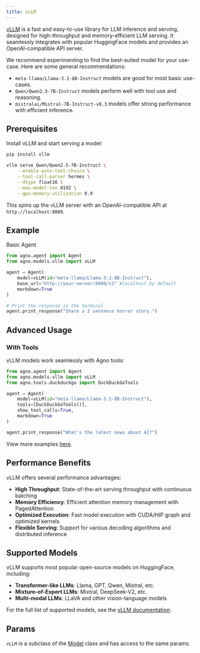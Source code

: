 ```yaml
---
title: vLLM
---
```

[vLLM](https://docs.vllm.ai/en/latest/) is a fast and easy-to-use library for LLM inference and serving, designed for high-throughput and memory-efficient LLM serving. It seamlessly integrates with popular HuggingFace models and provides an OpenAI-compatible API server.

We recommend experimenting to find the best-suited model for your use-case. Here are some general recommendations:

- `meta-llama/Llama-3.1-8B-Instruct` models are good for most basic use-cases.
- `Qwen/Qwen2.5-7B-Instruct` models perform well with tool use and reasoning.
- `mistralai/Mistral-7B-Instruct-v0.3` models offer strong performance with efficient inference.

## Prerequisites

Install vLLM and start serving a model:

```bash install vLLM
pip install vllm
```

```bash start vLLM server
vllm serve Qwen/Qwen2.5-7B-Instruct \
    --enable-auto-tool-choice \
    --tool-call-parser hermes \
    --dtype float16 \
    --max-model-len 8192 \
    --gpu-memory-utilization 0.9
```

This spins up the vLLM server with an OpenAI-compatible API at `http://localhost:8000`.

## Example

Basic Agent
<CodeGroup>

```python agent.py
from agno.agent import Agent
from agno.models.vllm import vLLM

agent = Agent(
    model=vLLM(id="meta-llama/Llama-3.1-8B-Instruct"),
    base_url="http://your-server:8000/v1" #localhost by default
    markdown=True
)

# Print the response in the terminal
agent.print_response("Share a 2 sentence horror story.")
```

</CodeGroup>

## Advanced Usage

### With Tools

vLLM models work seamlessly with Agno tools:

```python with_tools.py
from agno.agent import Agent
from agno.models.vllm import vLLM
from agno.tools.duckduckgo import DuckDuckGoTools

agent = Agent(
    model=vLLM(id="meta-llama/Llama-3.1-8B-Instruct"),
    tools=[DuckDuckGoTools()],
    show_tool_calls=True,
    markdown=True
)

agent.print_response("What's the latest news about AI?")
```

<Note> View more examples [here](../examples/models/vllm). </Note>

## Performance Benefits

vLLM offers several performance advantages:

- **High Throughput**: State-of-the-art serving throughput with continuous batching
- **Memory Efficiency**: Efficient attention memory management with PagedAttention
- **Optimized Execution**: Fast model execution with CUDA/HIP graph and optimized kernels
- **Flexible Serving**: Support for various decoding algorithms and distributed inference

## Supported Models

vLLM supports most popular open-source models on HuggingFace, including:

- **Transformer-like LLMs**: Llama, GPT, Qwen, Mistral, etc.
- **Mixture-of-Expert LLMs**: Mixtral, DeepSeek-V2, etc.
- **Multi-modal LLMs**: LLaVA and other vision-language models

For the full list of supported models, see the [vLLM documentation](https://docs.vllm.ai/en/latest/models/supported_models.html).

## Params

<Snippet file="model-vllm-params.mdx" />

`vLLM` is a subclass of the [Model](/reference/models/model) class and has access to the same params.
